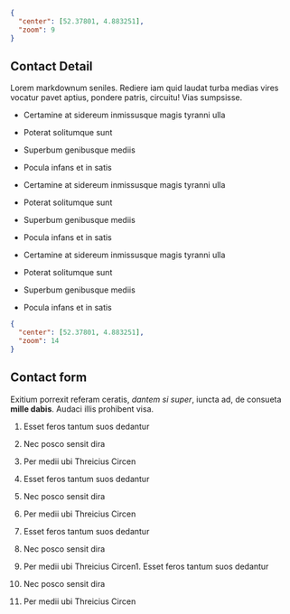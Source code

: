 
<MapsWave>

```json
{
  "center": [52.37801, 4.883251],
  "zoom": 9
}
```

## Contact Detail

Lorem markdownum seniles. Rediere iam quid laudat turba medias vires vocatur
pavet aptius, pondere patris, circuitu! Vias sumpsisse.

- Certamine at sidereum inmissusque magis tyranni ulla
- Poterat solitumque sunt
- Superbum genibusque mediis
- Pocula infans et in satis

- Certamine at sidereum inmissusque magis tyranni ulla
- Poterat solitumque sunt
- Superbum genibusque mediis
- Pocula infans et in satis

- Certamine at sidereum inmissusque magis tyranni ulla
- Poterat solitumque sunt
- Superbum genibusque mediis
- Pocula infans et in satis


```json
{
  "center": [52.37801, 4.883251],
  "zoom": 14
}
```
## Contact form

Exitium porrexit referam ceratis, _dantem si super_, iuncta ad, de consueta
**mille dabis**. Audaci illis prohibent visa.

1. Esset feros tantum suos dedantur
2. Nec posco sensit dira
3. Per medii ubi Threicius Circen

1. Esset feros tantum suos dedantur
2. Nec posco sensit dira
3. Per medii ubi Threicius Circen

1. Esset feros tantum suos dedantur
2. Nec posco sensit dira

3. Per medii ubi Threicius Circen1. Esset feros tantum suos dedantur
2. Nec posco sensit dira
3. Per medii ubi Threicius Circen


</MapsWave>
